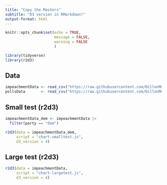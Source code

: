 ```yaml
---
title: "Copy the Masters"
subtitle: "D3 version in RMarkdown!"
output-format: html
---
```


```r
knitr::opts_chunk$set(echo = TRUE, 
                      message = FALSE,
                      warning = FALSE
                      )
```

```r
library(tidyverse)
library(r2d3)
```

## Data

```r
impeachmentData <- read_csv("https://raw.githubusercontent.com/DillonMurphy04/CopytheMastersData/main/impeachment.csv")
pollsData       <- read_csv("https://raw.githubusercontent.com/DillonMurphy04/CopytheMastersData/main/polls.csv")
```

## Small test (r2d3)

```r
impeachmentData_dem <- impeachmentData |> 
  filter(party == "dem")

r2d3(data = impeachmentData_dem, 
     script = "chart-smalltest.js",
     d3_version = 4)
```

## Large test (r2d3)

```r
r2d3(data = impeachmentData, 
     script = "chart-largetest.js",
     d3_version = 4)
```